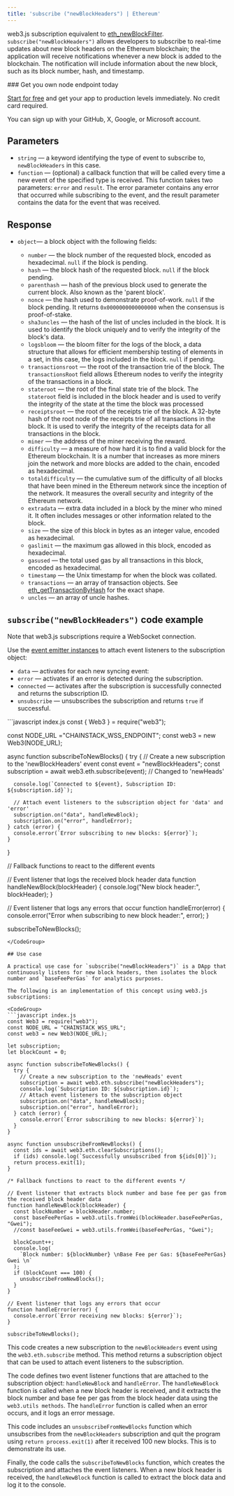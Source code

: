 ---
title: 'subscribe ("newBlockHeaders") | Ethereum'
---

web3.js subscription equivalent to [eth\_newBlockFilter](/api-reference/ethereum_node_api/blocks_info/eth_newBlockFilter). `subscribe("newBlockHeaders")` allows developers to subscribe to real-time updates about new block headers on the Ethereum blockchain; the application will receive notifications whenever a new block is added to the blockchain. The notification will include information about the new block, such as its block number, hash, and timestamp.

<Check>
### Get you own node endpoint today

  [Start for free](https://console.chainstack.com/) and get your app to production levels immediately. No credit card required.

  You can sign up with your GitHub, X, Google, or Microsoft account.
</Check>

## Parameters

* `string` — a keyword identifying the type of event to subscribe to, `newBlockHeaders` in this case.
* `function` — (optional) a callback function that will be called every time a new event of the specified type is received. This function takes two parameters: `error` and `result`. The error parameter contains any error that occurred while subscribing to the event, and the result parameter contains the data for the event that was received.

## Response

* `object`— a block object with the following fields:

  * `number` — the block number of the requested block, encoded as hexadecimal. `null` if the block is pending.
  * `hash` — the block hash of the requested block. `null` if the block pending.
  * `parenthash` — hash of the previous block used to generate the current block. Also known as the 'parent block'.
  * `nonce` — the hash used to demonstrate proof-of-work. `null` if the block pending. It returns `0x0000000000000000` when the consensus is proof-of-stake.
  * `sha3uncles` — the hash of the list of uncles included in the block. It is used to identify the block uniquely and to verify the integrity of the block's data.
  * `logsbloom` — the bloom filter for the logs of the block, a data structure that allows for efficient membership testing of elements in a set, in this case, the logs included in the block. `null` if pending.
  * `transactionsroot` — the root of the transaction trie of the block. The `transactionsRoot` field allows Ethereum nodes to verify the integrity of the transactions in a block.
  * `stateroot` — the root of the final state trie of the block. The `stateroot` field is included in the block header and is used to verify the integrity of the state at the time the block was processed
  * `receiptsroot` — the root of the receipts trie of the block. A 32-byte hash of the root node of the receipts trie of all transactions in the block. It is used to verify the integrity of the receipts data for all transactions in the block.
  * `miner` — the address of the miner receiving the reward.
  * `difficulty` — a measure of how hard it is to find a valid block for the Ethereum blockchain. It is a number that increases as more miners join the network and more blocks are added to the chain, encoded as hexadecimal.
  * `totaldifficulty` — the cumulative sum of the difficulty of all blocks that have been mined in the Ethereum network since the inception of the network. It measures the overall security and integrity of the Ethereum network.
  * `extradata` — extra data included in a block by the miner who mined it. It often includes messages or other information related to the block.
  * `size` — the size of this block in bytes as an integer value, encoded as hexadecimal.
  * `gaslimit` — the maximum gas allowed in this block, encoded as hexadecimal.
  * `gasused` — the total used gas by all transactions in this block, encoded as hexadecimal.
  * `timestamp` — the Unix timestamp for when the block was collated.
  * `transactions` — an array of transaction objects. See [eth\_getTransactionByHash](/api-reference/ethereum_node_api/transaction_info/eth_getTransactionByHash) for the exact shape.
  * `uncles` — an array of uncle hashes.

## `subscribe("newBlockHeaders")` code example

<Info>
  Note that web3.js subscriptions require a WebSocket connection.
</Info>

Use the [event emitter instances](https://web3js.readthedocs.io/en/v1.2.11/web3-eth-subscribe.html#eth-subscription-return) to attach event listeners to the subscription object:

* `data` — activates for each new syncing event:
* `error` — activates if an error is detected during the subscription.
* `connected` — activates after the subscription is successfully connected and returns the subscription ID.
* `unsubscribe` — unsubscribes the subscription and returns `true` if successful.

<CodeGroup>
  ```javascript index.js
  const { Web3 } = require("web3");

  const NODE_URL ="CHAINSTACK_WSS_ENDPOINT";
  const web3 = new Web3(NODE_URL);

  async function subscribeToNewBlocks() {
    try {
      // Create a new subscription to the 'newBlockHeaders' event
      const event = "newBlockHeaders";
      const subscription = await web3.eth.subscribe(event); // Changed to 'newHeads'

      console.log(`Connected to ${event}, Subscription ID: ${subscription.id}`);

      // Attach event listeners to the subscription object for 'data' and 'error'
      subscription.on("data", handleNewBlock);
      subscription.on("error", handleError);
    } catch (error) {
      console.error(`Error subscribing to new blocks: ${error}`);
    }
  }

  // Fallback functions to react to the different events

  // Event listener that logs the received block header data
  function handleNewBlock(blockHeader) {
    console.log("New block header:", blockHeader);
  }

  // Event listener that logs any errors that occur
  function handleError(error) {
    console.error("Error when subscribing to new block header:", error);
  }

  subscribeToNewBlocks();
  ```
</CodeGroup>

## Use case

A practical use case for `subscribe("newBlockHeaders")` is a DApp that continuously listens for new block headers, then isolates the block number and `baseFeePerGas` for analytics purposes.

The following is an implementation of this concept using web3.js subscriptions:

<CodeGroup>
  ```javascript index.js
  const Web3 = require("web3");
  const NODE_URL = "CHAINSTACK_WSS_URL";
  const web3 = new Web3(NODE_URL);

  let subscription;
  let blockCount = 0;

  async function subscribeToNewBlocks() {
    try {
      // Create a new subscription to the 'newHeads' event
      subscription = await web3.eth.subscribe("newBlockHeaders");
      console.log(`Subscription ID: ${subscription.id}`);
      // Attach event listeners to the subscription object
      subscription.on("data", handleNewBlock);
      subscription.on("error", handleError);
    } catch (error) {
      console.error(`Error subscribing to new blocks: ${error}`);
    }
  }

  async function unsubscribeFromNewBlocks() {
    const ids = await web3.eth.clearSubscriptions();
    if (ids) console.log(`Successfully unsubscribed from ${ids[0]}`);
    return process.exit(1);
  }

  /* Fallback functions to react to the different events */

  // Event listener that extracts block number and base fee per gas from the received block header data
  function handleNewBlock(blockHeader) {
    const blockNumber = blockHeader.number;
    const baseFeePerGas = web3.utils.fromWei(blockHeader.baseFeePerGas, "Gwei");
    //const baseFeeGwei = web3.utils.fromWei(baseFeePerGas, "Gwei");

    blockCount++;
    console.log(
      `Block number: ${blockNumber} \nBase Fee per Gas: ${baseFeePerGas} Gwei \n`
    );
    if (blockCount === 100) {
      unsubscribeFromNewBlocks();
    }
  }

  // Event listener that logs any errors that occur
  function handleError(error) {
    console.error(`Error receiving new blocks: ${error}`);
  }

  subscribeToNewBlocks();
  ```
</CodeGroup>

This code creates a new subscription to the `newBlockHeaders` event using the `web3.eth.subscribe` method. This method returns a subscription object that can be used to attach event listeners to the subscription.

The code defines two event listener functions that are attached to the subscription object: `handleNewBlock` and `handleError`. The `handleNewBlock` function is called when a new block header is received, and it extracts the block number and base fee per gas from the block header data using the `web3.utils methods`. The `handleError` function is called when an error occurs, and it logs an error message.

This code includes an `unsubscribeFromNewBlocks` function which unsubscribes from the `newBlockHeaders` subscription and quit the program using `return process.exit(1)` after it received 100 new blocks. This is to demonstrate its use.

Finally, the code calls the `subscribeToNewBlocks` function, which creates the subscription and attaches the event listeners. When a new block header is received, the `handleNewBlock` function is called to extract the block data and log it to the console.
